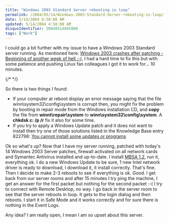 ```yaml
---
title: "Windows 2003 Standard Server rebooting in loop"
permalink: /2004/05/14/Windows-2003-Standard-Server-rebooting-in-loop/
date: 5/14/2004 4:58:00 AM
updated: 5/14/2004 4:58:00 AM
disqusIdentifier: 20040514045800
tags: ["Work"]
---
```

I could go a bit further with my issue to have a Windows 2003 Standard server running. As mentioned here: [Windows 2003 crashes after patching - Beginning of another week of hell :-(](http://weblogs.asp.net/lkempe/archive/2004/05/11/129871.aspx), I had a hard time to fix this but with some patience and pushing Linux fan colleagues I got it to work for... 10 minutes.

{/* <!-- more --> */}

So there is two things I found:

* If your computer at reboot display an error message saying that the file winn\system32\config\system is corrupt then, you might fix the problem by booting in repair mode from the Windows installation CD, and <strong>copy</strong> the file from <strong>winnt\repair\system</strong> to <strong>winn\system32\config\system</strong>. A <strong>chkdsk c: /p /r</strong> fix it also for some time. 
* If you try to apply a Windows Update patch and it does not want to install then try one of those solutions listed in the Knowledge Base entry 822798: [You cannot install some updates or programs](http://support.microsoft.com/default.aspx?scid=kb;EN-US;822798)


Ok so what's up? Now that I have my server running, patched with today's 14 Windows 2003 Server patches, firewall activated on all network cards and Symantec Antivirus installed and up-to-date. I install [MBSA 1.2](http://www.microsoft.com/technet/security/tools/mbsahome.mspx), run it, everything ok. I do a new Windows Update to be sure, 1 new Intel network driver is ready to download, I download it, it install correctly. That's fine. Then I decide to make 2-3 reboots to see if everything is ok. Good. I get back from our server rooms and after 15 minutes I try ping the machine, I get an answer for the first packet but nothing for the second packet :-( I try to connect with Remote Desktop, no way. I go back in the server room to see that the server reboots in loop. It gets to the login dialog and then reboots. I start it in Safe Mode and it works correctly and for sure there is nothing in the Event Logs.

Any idea? I am really open, I mean I am so upset about this server.
